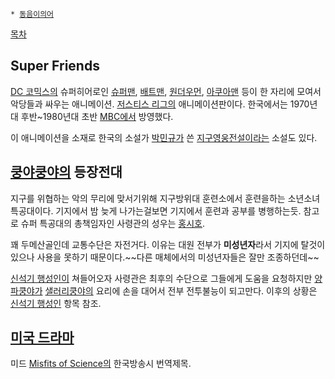  * [[동음이의어]]

[[목차]]

== Super Friends ==
[[DC 코믹스]]의 슈퍼히어로인 [[슈퍼맨]], [[배트맨]], [[원더우먼]], [[아쿠아맨]] 등이 한 자리에 모여서 악당들과 싸우는 애니메이션. [[저스티스 리그]]의 애니메이션판이다. 한국에서는 1970년대 후반~1980년대 초반 [[MBC]]에서 방영했다. 

이 애니메이션을 소재로 한국의 소설가 [[박민규]]가 쓴 [[지구영웅전설]]이라는 소설도 있다.  
== [[쿵야쿵야]]의 등장전대 ==
지구를 위협하는 악의 무리에 맞서기위해 지구방위대 훈련소에서 훈련을하는 소년소녀 특공대이다. 기지에서 밤 늦게 나가는걸보면 기지에서 훈련과 공부를 병행하는듯. 참고로 슈퍼 특공대의 총책임자인 사령관의 성우는 [[홍시호]].

꽤 두메산골인데 교통수단은 자전거다. 이유는 대원 전부가 '''미성년자'''라서 기지에 탈것이 있으나 사용을 못하기 때문이다.~~다른 매체에서의 미성년자들은 잘만 조종하던데~~

[[신석기 행성인]]이 쳐들어오자 사령관은 최후의 수단으로 그들에게 도움을 요청하지만 [[양파쿵야]]가 [[샐러리쿵야]]의 요리에 손을 대어서 전부 전투불능이 되고만다. 이후의 상황은 [[신석기 행성인]] 항목 참조.

== [[미국 드라마]] ==
미드 [[Misfits of Science]]의 한국방송시 번역제목.
